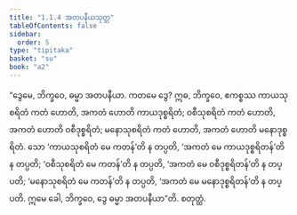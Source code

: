 ```yaml
---
title: "1.1.4 အတပနီယသုတ္တ"
tableOfContents: false
sidebar:
  order: 5
type: "tipitaka"
basket: "su"
book: "a2"
---
```



<DynamicBreadcrumb />

<Division number="4" book="a2">

<Paragraph number="12" book="a2">
“ဒွေမေ, ဘိက္ခဝေ, ဓမ္မာ အတပနီယာ. ကတမေ ဒွေ? ဣဓ, ဘိက္ခဝေ, ဧကစ္စဿ ကာယသုစရိတံ ကတံ ဟောတိ, အကတံ ဟောတိ ကာယဒုစ္စရိတံ; ဝစီသုစရိတံ ကတံ ဟောတိ, အကတံ ဟောတိ ဝစီဒုစ္စရိတံ; မနောသုစရိတံ ကတံ ဟောတိ, အကတံ ဟောတိ မနောဒုစ္စရိတံ. သော ‘ကာယသုစရိတံ မေ ကတန်’တိ န တပ္ပတိ, ‘အကတံ မေ ကာယဒုစ္စရိတန်’တိ န တပ္ပတိ; ‘ဝစီသုစရိတံ မေ ကတန်’တိ န တပ္ပတိ, ‘အကတံ မေ ဝစီဒုစ္စရိတန်’တိ န တပ္ပတိ; ‘မနောသုစရိတံ မေ ကတန်’တိ န တပ္ပတိ, ‘အကတံ မေ မနောဒုစ္စရိတန်’တိ န တပ္ပတိ. ဣမေ ခေါ, ဘိက္ခဝေ, ဒွေ ဓမ္မာ အတပနီယာ”တိ.

</Paragraph>
</Division>

<Paragraph number="13" type="center" book="a2">
စတုတ္ထံ.
</Paragraph>